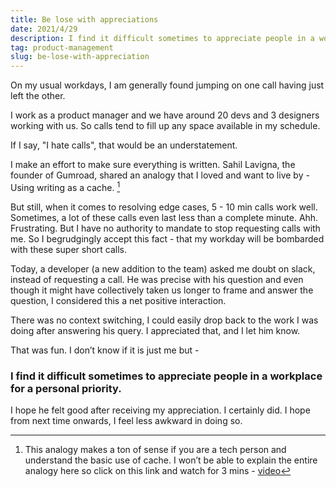 ```yaml
---
title: Be lose with appreciations
date: 2021/4/29
description: I find it difficult sometimes to appreciate people in a workplace for a personal priority.
tag: product-management
slug: be-lose-with-appreciation
---
```


On my usual workdays, I am generally found jumping on one call having just left the other.

I work as a product manager and we have around 20 devs and 3 designers working with us. So calls tend to fill up any space available in my schedule.

If I say, "I hate calls", that would be an understatement.

I make an effort to make sure everything is written. Sahil Lavigna, the founder of Gumroad, shared an analogy that I loved and want to live by - Using writing as a cache. [^1]

But still, when it comes to resolving edge cases, 5 - 10 min calls work well. Sometimes, a lot of these calls even last less than a complete minute. Ahh. Frustrating. But I have no authority to mandate to stop requesting calls with me. So I begrudgingly accept this fact - that my workday will be bombarded with these super short calls.

Today, a developer (a new addition to the team) asked me doubt on slack, instead of requesting a call. He was precise with his question and even though it might have collectively taken us longer to frame and answer the question, I considered this a net positive interaction.

There was no context switching, I could easily drop back to the work I was doing after answering his query.
I appreciated that, and I let him know.

That was fun. I don’t know if it is just me but -

### I find it difficult sometimes to appreciate people in a workplace for a personal priority.

I hope he felt good after receiving my appreciation. I certainly did.
I hope from next time onwards, I feel less awkward in doing so.

[^1]: This analogy makes a ton of sense if you are a tech person and understand the basic use of cache. I won’t be able to explain the entire analogy here so click on this link and watch for 3 mins - [video](https://youtu.be/grXrGaT7DLw?t=823)
